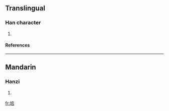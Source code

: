 ==Translingual==
===Han character===
{{Han char|rn=32|rad=土|as=06|sn=9|four=|canj=土竹口口 (GHRR)}}
# {{defn|Han|sort=土06}}
====References====
{{Han ref|kx=0228.020|dkj=05042|dj=0464.010|hdz=10439.180|uh=5796|ud=22422}}
----
==Mandarin==
===Hanzi===
{{cmn-hanzi|pin=[[dūi]] (dui1), [[shǎng]] (shang3)|wg=tui<sup>1</sup>, shang<sup>3</sup>}}
# {{defn|Mandarin}}

[[fr:垖]]